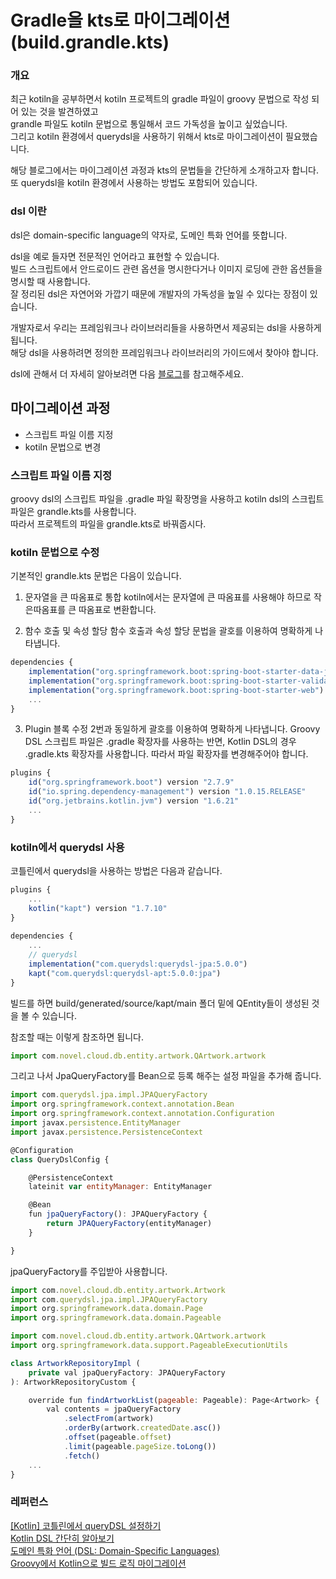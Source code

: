 # Gradle을 kts로 마이그레이션 (build.grandle.kts)

### 개요
최근 kotiln을 공부하면서 kotiln 프로젝트의 gradle 파일이 groovy 문법으로 작성 되어 있는 것을 발견하였고  
grandle 파일도 kotiln 문법으로 통일해서 코드 가독성을 높이고 싶었습니다.  
그리고 kotiln 환경에서 querydsl을 사용하기 위해서 kts로 마이그레이션이 필요했습니다.

해당 블로그에서는 마이그레이션 과정과 kts의 문법들을 간단하게 소개하고자 합니다.  
또 querydsl을 kotiln 환경에서 사용하는 방법도 포함되어 있습니다.

### dsl 이란
dsl은 domain-specific language의 약자로, 도메인 특화 언어를 뜻합니다.  

dsl을 예로 들자면 전문적인 언어라고 표현할 수 있습니다.  
빌드 스크립트에서 안드로이드 관련 옵션을 명시한다거나 이미지 로딩에 관한 옵션들을 명시할 때 사용합니다.  
잘 정리된 dsl은 자연어와 가깝기 때문에 개발자의 가독성을 높일 수 있다는 장점이 있습니다.  

개발자로서 우리는 프레임워크나 라이브러리들을 사용하면서 제공되는 dsl을 사용하게 됩니다.   
해당 dsl을 사용하려면 정의한 프레임워크나 라이브러리의 가이드에서 찾아야 합니다.  

dsl에 관해서 더 자세히 알아보려면 다음 [블로그](https://www.jetbrains.com/ko-kr/mps/concepts/domain-specific-languages/)를 참고해주세요.

## 마이그레이션 과정
- 스크립트 파일 이름 지정
- kotiln 문법으로 변경

### 스크립트 파일 이름 지정
groovy dsl의 스크립트 파일을 .gradle 파일 확장명을 사용하고 kotiln dsl의 스크립트 파일은 grandle.kts를 사용합니다.  
따라서 프로젝트의 파일을 grandle.kts로 바꿔줍시다.

### kotiln 문법으로 수정
기본적인 grandle.kts 문법은 다음이 있습니다.  

1. 문자열을 큰 따옴표로 통합
kotiln에서는 문자열에 큰 따옴표를 사용해야 하므로 작은따옴표를 큰 따옴표로 변환합니다.

2. 함수 호출 및 속성 할당
함수 호출과 속성 할당 문법을 괄호를 이용하여 명확하게 나타냅니다.

```js
dependencies {
	implementation("org.springframework.boot:spring-boot-starter-data-jpa")
	implementation("org.springframework.boot:spring-boot-starter-validation")
	implementation("org.springframework.boot:spring-boot-starter-web")
    ...
}
```

3. Plugin 블록 수정
2번과 동일하게 괄호를 이용하여 명확하게 나타냅니다.
Groovy DSL 스크립트 파일은 .gradle 확장자를 사용하는 반면, Kotlin DSL의 경우 .gradle.kts 확장자를 사용합니다. 따라서 파일 확장자를 변경해주어야 합니다.

```js
plugins {
	id("org.springframework.boot") version "2.7.9"
	id("io.spring.dependency-management") version "1.0.15.RELEASE"
	id("org.jetbrains.kotlin.jvm") version "1.6.21"
	...
}
```

### kotiln에서 querydsl 사용
코틀린에서 querydsl을 사용하는 방법은 다음과 같습니다.

```js
plugins {
    ...
    kotlin("kapt") version "1.7.10"
}
 
dependencies {
    ...
    // querydsl
    implementation("com.querydsl:querydsl-jpa:5.0.0")
    kapt("com.querydsl:querydsl-apt:5.0.0:jpa")
}
```

빌드를 하면 build/generated/source/kapt/main 폴더 밑에 QEntity들이 생성된 것을 볼 수 있습니다.  

참조할 때는 이렇게 참조하면 됩니다.

```js
import com.novel.cloud.db.entity.artwork.QArtwork.artwork
```

그리고 나서 JpaQueryFactory를 Bean으로 등록 해주는 설정 파일을 추가해 줍니다.

```js
import com.querydsl.jpa.impl.JPAQueryFactory
import org.springframework.context.annotation.Bean
import org.springframework.context.annotation.Configuration
import javax.persistence.EntityManager
import javax.persistence.PersistenceContext

@Configuration
class QueryDslConfig {

    @PersistenceContext
    lateinit var entityManager: EntityManager

    @Bean
    fun jpaQueryFactory(): JPAQueryFactory {
        return JPAQueryFactory(entityManager)
    }

}
```

jpaQueryFactory를 주입받아 사용합니다.

```js
import com.novel.cloud.db.entity.artwork.Artwork
import com.querydsl.jpa.impl.JPAQueryFactory
import org.springframework.data.domain.Page
import org.springframework.data.domain.Pageable

import com.novel.cloud.db.entity.artwork.QArtwork.artwork
import org.springframework.data.support.PageableExecutionUtils

class ArtworkRepositoryImpl (
    private val jpaQueryFactory: JPAQueryFactory
): ArtworkRepositoryCustom {

    override fun findArtworkList(pageable: Pageable): Page<Artwork> {
        val contents = jpaQueryFactory
            .selectFrom(artwork)
            .orderBy(artwork.createdDate.asc())
            .offset(pageable.offset)
            .limit(pageable.pageSize.toLong())
            .fetch()
    ...
}
```

### 레퍼런스
[[Kotlin] 코틀린에서 queryDSL 설정하기](https://shanepark.tistory.com/421)  
[Kotlin DSL 간단히 알아보기](https://myungpyo.medium.com/kotlin-dsl-%EA%B0%84%EB%8B%A8%ED%9E%88-%EC%95%8C%EC%95%84%EB%B3%B4%EA%B8%B0-5f95fddf00f9)  
[도메인 특화 언어 (DSL: Domain-Specific Languages)](https://www.jetbrains.com/ko-kr/mps/concepts/domain-specific-languages/)  
[Groovy에서 Kotlin으로 빌드 로직 마이그레이션](https://docs.gradle.org/current/userguide/migrating_from_groovy_to_kotlin_dsl.html#interop)






